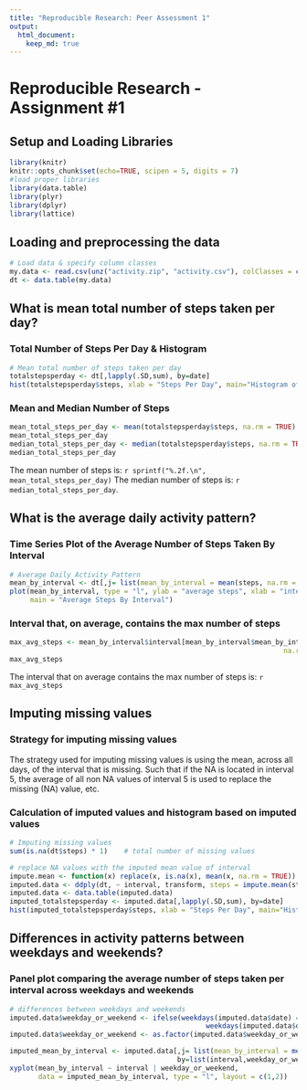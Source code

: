 ```yaml
---
title: "Reproducible Research: Peer Assessment 1"
output: 
  html_document:
    keep_md: true
---
```


Reproducible Research - Assignment #1
=========================================================

## Setup and Loading Libraries

```r
library(knitr)
knitr::opts_chunk$set(echo=TRUE, scipen = 5, digits = 7)
#load proper libraries
library(data.table)
library(plyr)
library(dplyr)
library(lattice)
```

## Loading and preprocessing the data
```r
# Load data & specify column classes
my.data <- read.csv(unz("activity.zip", "activity.csv"), colClasses = c("numeric", "Date", "numeric"))
dt <- data.table(my.data)

```

## What is mean total number of steps taken per day?
### Total Number of Steps Per Day & Histogram
```r
# Mean total number of steps taken per day
totalstepsperday <- dt[,lapply(.SD,sum), by=date]
hist(totalstepsperday$steps, xlab = "Steps Per Day", main="Histogram of Steps Per Day")
```

### Mean and Median Number of Steps
```r
mean_total_steps_per_day <- mean(totalstepsperday$steps, na.rm = TRUE)
mean_total_steps_per_day
median_total_steps_per_day <- median(totalstepsperday$steps, na.rm = TRUE)
median_total_steps_per_day

```
The mean number of steps is: `r sprintf("%.2f.\n", mean_total_steps_per_day)`
The median number of steps is: `r median_total_steps_per_day`.

## What is the average daily activity pattern?
### Time Series Plot of the Average Number of Steps Taken By Interval
```r
# Average Daily Activity Pattern
mean_by_interval <- dt[,j= list(mean_by_interval = mean(steps, na.rm = TRUE)), by=interval]
plot(mean_by_interval, type = "l", ylab = "average steps", xlab = "interval", 
     main = "Average Steps By Interval")

```

### Interval that, on average, contains the max number of steps
```r
max_avg_steps <- mean_by_interval$interval[mean_by_interval$mean_by_interval == max(mean_by_interval$mean_by_interval, 
                                                                   na.rm = TRUE)]
max_avg_steps
```
The interval that on average contains the max number of steps is: `r max_avg_steps`

## Imputing missing values
### Strategy for imputing missing values
The strategy used for imputing missing values is using the mean, across all days, of the interval that is missing.  Such that if the NA is located in interval 5, the average of all non NA values of interval 5 is used to replace the missing (NA) value, etc.

### Calculation of imputed values and histogram based on imputed values
```r
# Imputing missing values
sum(is.na(dt$steps) * 1)    # total number of missing values

# replace NA values with the imputed mean value of interval
impute.mean <- function(x) replace(x, is.na(x), mean(x, na.rm = TRUE))
imputed.data <- ddply(dt, ~ interval, transform, steps = impute.mean(steps))
imputed.data <- data.table(imputed.data)
imputed_totalstepsperday <- imputed.data[,lapply(.SD,sum), by=date]
hist(imputed_totalstepsperday$steps, xlab = "Steps Per Day", main="Histogram of Steps Per Day (w Imputed Values)")
```

## Differences in activity patterns between weekdays and weekends?
### Panel plot comparing the average number of steps taken per interval across weekdays and weekends

```r
# differences between weekdays and weekends
imputed.data$weekday_or_weekend <- ifelse(weekdays(imputed.data$date) == "Saturday" | 
                                                weekdays(imputed.data$date) == "Sunday", "weekend", "weekday")
imputed.data$weekday_or_weekend <- as.factor(imputed.data$weekday_or_weekend)

imputed_mean_by_interval <- imputed.data[,j= list(mean_by_interval = mean(steps, na.rm = TRUE)), 
                                         by=list(interval,weekday_or_weekend)]
xyplot(mean_by_interval ~ interval | weekday_or_weekend, 
       data = imputed_mean_by_interval, type = "l", layout = c(1,2))
```